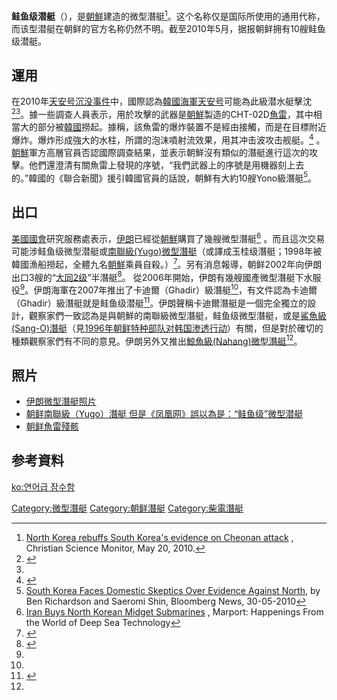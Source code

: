 {{noteTA
|G1=Unit
|1=zh-tw:小型;zh-cn:微型;
}}

{{潛艇
|名称= 鲑鱼级（Yono Class）<br/>正式名稱不明
|图片= 
|照片说明= 
|舰种= 微型潜艇
|舰名= 
|拥有国= {{DPRK}}<br>{{VNM}}<br>{{IRN}}
|前型= 
|次型= 
|同型= 10艘
|竣工= 10艘
|结局= 
|状态= 
|水上吃水= 
|水上排水量= 95吨
|水下排水量= 130吨
|极限潜深= 
|长度= 29米
|阔度= 2.75米
|动力系统= 
|叶轴= 單轴柴油
|水上极速= 11节
|潜行极速= 8节
|乘员= 
|鱼雷= 2具533毫米鱼雷发射管
|导弹= 
|其他武裝=
|结构=
|续航力= 
|其他= 
}}
'''鲑鱼级潜艇'''（{{lang-en|Yono class submarine}}），是[[朝鮮|朝鮮]]建造的微型潛艇<ref name="CSM Cheonan Report">[http://www.csmonitor.com/World/Asia-Pacific/2010/0520/North-Korea-rebuffs-South-Korea-s-evidence-on-Cheonan-attack/(page)/2 North Korea rebuffs South Korea's evidence on Cheonan attack] {{Wayback|url=http://www.csmonitor.com/World/Asia-Pacific/2010/0520/North-Korea-rebuffs-South-Korea-s-evidence-on-Cheonan-attack/(page)/2 |date=20210309124713 }},  Christian Science Monitor, May 20, 2010.</ref>。这个名称仅是国际所使用的通用代称，而该型潜艇在朝鲜的官方名称仍然不明。截至2010年5月，据报朝鲜拥有10艘鲑鱼级潜艇。

== 運用 ==
{{Main|天安号沉没事件}}
在2010年[[天安号沉没事件|天安号沉没事件]]中，國際認為[[韓國海軍|韓國海軍]][[天安号|天安号]]可能為此級潜水艇擊沈<ref name="bbc">{{Cite web |url=http://news.bbc.co.uk/nol/shared/bsp/hi/pdfs/20_05_10jigreport.pdf |title=天安號沉沒韓国調査團發佈資料 BBC |access-date=2010-11-28 |archive-date=2021-02-26 |archive-url=https://web.archive.org/web/20210226101846/http://news.bbc.co.uk/nol/shared/bsp/hi/pdfs/20_05_10jigreport.pdf |dead-url=no }}</ref><ref name="CSM Cheonan Report"/>。據一些調查人員表示，用於攻擊的武器是[[朝鮮|朝鮮]]製造的CHT-02D[[魚雷|魚雷]]，其中相當大的部分被[[韓國|韓國]]撈起。據稱，該魚雷的爆炸裝置不是經由接觸，而是在目標附近爆炸。爆炸形成強大的水柱，所謂的泡沫噴射流效果，用其冲击波攻击舰艇。<ref>{{cite web|url=http://www.telegraph.co.uk/news/worldnews/asia/northkorea/7743830/North-Korea-condemned-by-world-powers-over-torpedo-attack.html|title=North Korea condemned by world powers over torpedo attack|publisher=The Telegraph|date=20 May 2010|accessdate=20 May 2010|archive-date=2020-12-02|archive-url=https://web.archive.org/web/20201202101117/https://www.telegraph.co.uk/news/worldnews/asia/northkorea/7743830/North-Korea-condemned-by-world-powers-over-torpedo-attack.html|dead-url=no}}</ref> 。[[朝鮮|朝鮮]]軍方高層官員否認國際調查結果，並表示朝鮮沒有類似的潛艇進行這次的攻擊。他們還澄清有關魚雷上發現的序號，“我們武器上的序號是用機器刻上去的。”韓國的《聯合新聞》援引韓國官員的話說，朝鮮有大約10艘Yono級潛艇<ref name="bloomberg.com">[http://www.bloomberg.com/apps/news?pid=20601087&sid=aXd_gvnsSEQo&pos=8 South Korea Faces Domestic Skeptics Over Evidence Against North], by Ben Richardson and Saeromi Shin,  Bloomberg News, 30-05-2010</ref>。

==出口==
[[美國國會|美國國會]]研究服務處表示，[[伊朗|伊朗]]已經從[[朝鮮|朝鮮]]購買了幾艘微型潛艇<ref name="marport">[http://blog.marport.com/2009/11/02/iran-buys-north-korean-midget-submarines/ Iran Buys North Korean Midget Submarines] {{webarchive|url=https://web.archive.org/web/20110714041333/http://blog.marport.com/2009/11/02/iran-buys-north-korean-midget-submarines/ |date=2011-07-14 }}, Marport: Happenings From the World of Deep Sea Technology</ref> 。而且這次交易可能涉鲑鱼级微型潜艇或[[南聯級潛艇|南聯級(Yugo)微型潛艇]]（或譯成玉桂级潛艇；1998年被韓國漁船撈起，全體九名[[朝鮮|朝鮮]]乘員自殺。）<ref name="globalsec">{{Cite web |url=http://www.globalsecurity.org/military/world/iran/yono.htm |title=GlobalSecurity.org |access-date=2010-11-28 |archive-date=2010-12-05 |archive-url=https://web.archive.org/web/20101205005538/http://www.globalsecurity.org/military/world/iran/yono.htm |dead-url=no }}</ref>。另有消息報導，朝鲜2002年向伊朗出口3艘的“[[大同2级|大同2级]]”半潛艇<ref>{{Cite web |url=http://mil.eastday.com/m/20100403/u1a5127370.html |title=韩国防长称或是朝鲜“鲨鱼级”潜艇攻击天安舰 |access-date=2010-11-30 |archive-url=https://web.archive.org/web/20100715190244/http://mil.eastday.com/m/20100403/u1a5127370.html |archive-date=2010-07-15 |dead-url=yes }}</ref>。 從2006年開始，伊朗有幾艘國產微型潛艇下水服役<ref name="marport" />。伊朗海軍在2007年推出了卡迪爾（Ghadir）級潛艇<ref name="marport" />，有文件認為卡迪爾（Ghadir）級潛艇就是鲑鱼级潜艇<ref name="IN">{{Cite web |url=http://www.fas.org/irp/agency/oni/iran-navy.pdf |title=Iran's Navy Force |access-date=2010-11-30 |archive-date=2021-01-26 |archive-url=https://web.archive.org/web/20210126140217/http://www.fas.org/irp/agency/oni/iran-navy.pdf |dead-url=no }}</ref>。伊朗聲稱卡迪爾潛艇是一個完全獨立的設計，觀察家們一致認為是與朝鮮的南聯級微型潛艇，鲑鱼级微型潛艇，或是[[鯊魚級潛艇_(朝鲜)|鯊魚級(Sang-O)潛艇]]（見[[1996年朝鲜特种部队对韩国渗透行动|1996年朝鲜特种部队对韩国渗透行动]]）有關，但是對於確切的種類觀察家們有不同的意見。伊朗另外又推出[[鯨魚級潛艇|鯨魚級(Nahang)微型潛艇]]<ref name="IN"/>。

==照片==
*[https://web.archive.org/web/20110714041432/http://blog.marport.com/wp-content/uploads/2009/11/untitled.jpg 伊朗微型潛艇照片]
*[https://web.archive.org/web/20100525025707/http://int.nfdaily.cn/content/2010-05/23/content_12171629.htm 朝鲜南聯級（Yugo）潛艇 但是《凤凰网》誤以為是：“鲑鱼级”微型潜艇 ]
*[http://www.csmonitor.com/var/ezflow_site/storage/images/media/images/0520-oevidence-south-korea-ship/7927834-1-eng-US/0520-OEVIDENCE-South-Korea-Ship_full_600.jpg 朝鲜魚雷殘骸] {{Wayback|url=http://www.csmonitor.com/var/ezflow_site/storage/images/media/images/0520-oevidence-south-korea-ship/7927834-1-eng-US/0520-OEVIDENCE-South-Korea-Ship_full_600.jpg |date=20121017195232 }}

== 参考資料 ==
{{reflist|33em}}

[[Category:微型潛艇|Category:微型潛艇]]
[[Category:朝鲜潛艇|Category:朝鲜潛艇]]
[[Category:柴電潛艇|Category:柴電潛艇]]

[[ko:연어급_잠수함|ko:연어급 잠수함]]